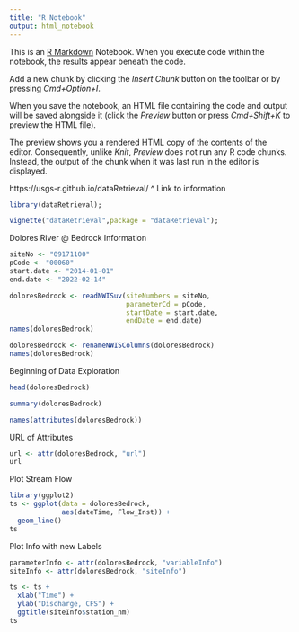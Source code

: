 ```yaml
---
title: "R Notebook"
output: html_notebook
---
```


This is an [R Markdown](http://rmarkdown.rstudio.com) Notebook. When you execute code within the notebook, the results appear beneath the code. 

Add a new chunk by clicking the *Insert Chunk* button on the toolbar or by pressing *Cmd+Option+I*.

When you save the notebook, an HTML file containing the code and output will be saved alongside it (click the *Preview* button or press *Cmd+Shift+K* to preview the HTML file). 

The preview shows you a rendered HTML copy of the contents of the editor. Consequently, unlike *Knit*, *Preview* does not run any R code chunks. Instead, the output of the chunk when it was last run in the editor is displayed.


https://usgs-r.github.io/dataRetrieval/
^ Link to information
```r
library(dataRetrieval);

vignette("dataRetrieval",package = "dataRetrieval");
```

Dolores River @ Bedrock Information 

```r
siteNo <- "09171100"
pCode <- "00060"
start.date <- "2014-01-01"
end.date <- "2022-02-14"

doloresBedrock <- readNWISuv(siteNumbers = siteNo,
                             parameterCd = pCode,
                             startDate = start.date,
                             endDate = end.date)
names(doloresBedrock)

doloresBedrock <- renameNWISColumns(doloresBedrock)
names(doloresBedrock)

```
Beginning of Data Exploration
```r
head(doloresBedrock)

summary(doloresBedrock)

names(attributes(doloresBedrock))
```
URL of Attributes 
```r
url <- attr(doloresBedrock, "url")
url
```
Plot Stream Flow
```r
library(ggplot2)
ts <- ggplot(data = doloresBedrock,
             aes(dateTime, Flow_Inst)) +
  geom_line()
ts
```
Plot Info with new Labels
```r
parameterInfo <- attr(doloresBedrock, "variableInfo")
siteInfo <- attr(doloresBedrock, "siteInfo")

ts <- ts +
  xlab("Time") +
  ylab("Discharge, CFS") +
  ggtitle(siteInfo$station_nm)
ts
```


